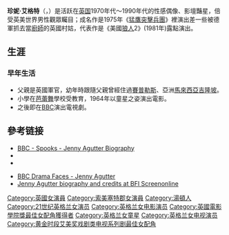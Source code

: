{{Infobox person
| name         = Jenny Agutter
| image        = Jenny Agutter (2).jpg
| caption      = Agutter in 2014
| birthname    = Jennifer Ann Agutter
| birth_date   = {{birth date and age|1952|12|20|df=y}}
| birth_place  = [[湯頓|湯頓]][[索美塞特郡|索美塞特郡]][[英國|英國]]
| death_date   = 
| death_place  = 
| years_active = 1964–現在
| spouse       = {{married|Johan Tham|1990}}
| children     = Jonathan Tham (b. 1990)
| website      = [http://www.jennyagutter.net/biography.html Official website]
}}'''珍妮·艾格特'''（{{lang-en|'''Jenny Agutter '''}}，{{bd|1952年|6月1日}}）是活跃在[[英国|英国]]1970年代～1990年代的性感偶像、影壇豔星，倍受英美世界男性觀眾矚目；成名作是1975年《[[猛鷹突擊兵團|猛鷹突擊兵團]]》裡演出差一些被德軍抓去當[[廚師|廚師]]的英國村姑，代表作是《美國[[狼人|狼人]]2》(1981年)露點演出。

== 生涯 ==
=== 早年生活 ===
* 父親是英國軍官，幼年時跟隨父親曾經住過[[賽普勒斯|賽普勒斯]]、亞洲[[馬來西亞|馬來西亞]][[吉隆坡|吉隆坡]]。
* 小學在[[芭蕾舞|芭蕾舞]]學校受教育，1964年以童星之姿演出電影。
* 之後即在[[BBC|BBC]]演出電視劇。

== 參考链接 ==
* [http://www.bbc.co.uk/drama/spooks/personnel_ja.shtml BBC - Spooks - Jenny Agutter Biography] {{Wayback|url=http://www.bbc.co.uk/drama/spooks/personnel_ja.shtml |date=20151031094626 }}
* {{imdb name|id=0000256|name=Jenny Agutter}}
* {{tvtome person|id=44819|name=Jenny Agutter}}

* [http://www.bbc.co.uk/drama/faces/jenny_agutter.shtml BBC Drama Faces - Jenny Agutter] {{Webarchive|url=https://archive.is/20120721011238/www.bbc.co.uk/drama/faces/jenny_agutter.shtml |date=2012-07-21 }}
* [http://www.screenonline.org.uk/people/id/564158/ Jenny Agutter biography and credits at BFI Screenonline] {{Wayback|url=http://www.screenonline.org.uk/people/id/564158/ |date=20130511024328 }}

<!-- Metadata: see [[Wikipedia:Persondata|Wikipedia:Persondata]] -->

{{英國電影學院獎最佳女配角}}
{{黄金时段艾美奖最佳戏剧类电视系列剧女配角}}
{{Authority control}}
{{DEFAULTSORT:Agutter, Jenny}}
[[Category:英國女演員|Category:英國女演員]]
[[Category:索美塞特郡女演員|Category:索美塞特郡女演員]]
[[Category:湯頓人|Category:湯頓人]]
[[Category:21世纪英格兰女演员|Category:21世纪英格兰女演员]]
[[Category:英格兰女电影演员|Category:英格兰女电影演员]]
[[Category:英國電影學院獎最佳女配角獲得者|Category:英國電影學院獎最佳女配角獲得者]]
[[Category:英格兰女童星|Category:英格兰女童星]]
[[Category:英格兰女电视演员|Category:英格兰女电视演员]]
[[Category:黄金时段艾美奖戏剧类电视系列剧最佳女配角|Category:黄金时段艾美奖戏剧类电视系列剧最佳女配角]]
